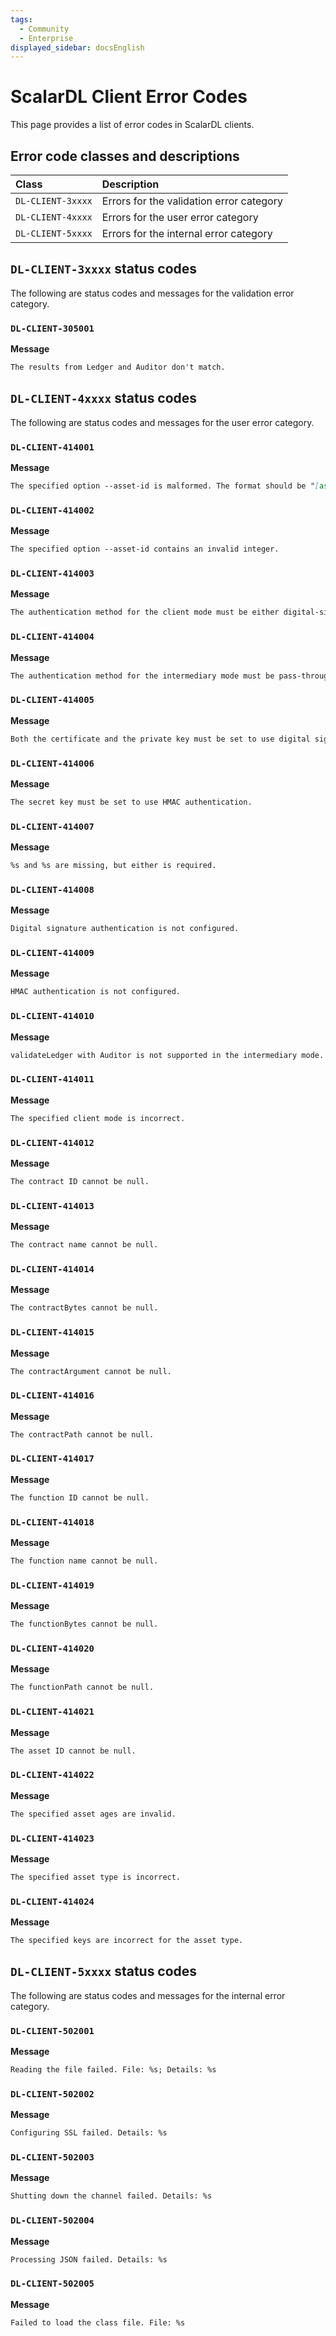 ```yaml
---
tags:
  - Community
  - Enterprise
displayed_sidebar: docsEnglish
---
```


# ScalarDL Client Error Codes

This page provides a list of error codes in ScalarDL clients.

## Error code classes and descriptions

| Class             | Description                              |
|:------------------|:-----------------------------------------|
| `DL-CLIENT-3xxxx` | Errors for the validation error category |
| `DL-CLIENT-4xxxx` | Errors for the user error category       |
| `DL-CLIENT-5xxxx` | Errors for the internal error category   |

## `DL-CLIENT-3xxxx` status codes

The following are status codes and messages for the validation error category.

### `DL-CLIENT-305001`

**Message**

```markdown
The results from Ledger and Auditor don't match.
```

## `DL-CLIENT-4xxxx` status codes

The following are status codes and messages for the user error category.

### `DL-CLIENT-414001`

**Message**

```markdown
The specified option --asset-id is malformed. The format should be "[assetId]" or "[assetId],[startAge],[endAge]".
```

### `DL-CLIENT-414002`

**Message**

```markdown
The specified option --asset-id contains an invalid integer.
```

### `DL-CLIENT-414003`

**Message**

```markdown
The authentication method for the client mode must be either digital-signature or hmac.
```

### `DL-CLIENT-414004`

**Message**

```markdown
The authentication method for the intermediary mode must be pass-through.
```

### `DL-CLIENT-414005`

**Message**

```markdown
Both the certificate and the private key must be set to use digital signature.
```

### `DL-CLIENT-414006`

**Message**

```markdown
The secret key must be set to use HMAC authentication.
```

### `DL-CLIENT-414007`

**Message**

```markdown
%s and %s are missing, but either is required.
```

### `DL-CLIENT-414008`

**Message**

```markdown
Digital signature authentication is not configured.
```

### `DL-CLIENT-414009`

**Message**

```markdown
HMAC authentication is not configured.
```

### `DL-CLIENT-414010`

**Message**

```markdown
validateLedger with Auditor is not supported in the intermediary mode. Please execute the ValidateLedger contract to validate assets.
```

### `DL-CLIENT-414011`

**Message**

```markdown
The specified client mode is incorrect.
```

### `DL-CLIENT-414012`

**Message**

```markdown
The contract ID cannot be null.
```

### `DL-CLIENT-414013`

**Message**

```markdown
The contract name cannot be null.
```

### `DL-CLIENT-414014`

**Message**

```markdown
The contractBytes cannot be null.
```

### `DL-CLIENT-414015`

**Message**

```markdown
The contractArgument cannot be null.
```

### `DL-CLIENT-414016`

**Message**

```markdown
The contractPath cannot be null.
```

### `DL-CLIENT-414017`

**Message**

```markdown
The function ID cannot be null.
```

### `DL-CLIENT-414018`

**Message**

```markdown
The function name cannot be null.
```

### `DL-CLIENT-414019`

**Message**

```markdown
The functionBytes cannot be null.
```

### `DL-CLIENT-414020`

**Message**

```markdown
The functionPath cannot be null.
```

### `DL-CLIENT-414021`

**Message**

```markdown
The asset ID cannot be null.
```

### `DL-CLIENT-414022`

**Message**

```markdown
The specified asset ages are invalid.
```

### `DL-CLIENT-414023`

**Message**

```markdown
The specified asset type is incorrect.
```

### `DL-CLIENT-414024`

**Message**

```markdown
The specified keys are incorrect for the asset type.
```

## `DL-CLIENT-5xxxx` status codes

The following are status codes and messages for the internal error category.

### `DL-CLIENT-502001`

**Message**

```markdown
Reading the file failed. File: %s; Details: %s
```

### `DL-CLIENT-502002`

**Message**

```markdown
Configuring SSL failed. Details: %s
```

### `DL-CLIENT-502003`

**Message**

```markdown
Shutting down the channel failed. Details: %s
```

### `DL-CLIENT-502004`

**Message**

```markdown
Processing JSON failed. Details: %s
```

### `DL-CLIENT-502005`

**Message**

```markdown
Failed to load the class file. File: %s
```
